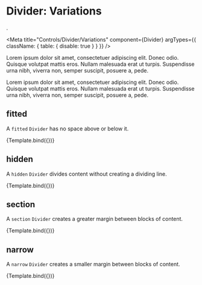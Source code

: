 
# Divider: Variations
.

<Meta 
  title="Controls/Divider/Variations" 
  component={Divider}
  argTypes={{
    className: { table: { disable: true } }
  }}
/>

<div>
  <p>Lorem ipsum dolor sit amet, consectetuer adipiscing elit. Donec odio. Quisque volutpat mattis eros. Nullam malesuada erat ut turpis. Suspendisse urna nibh, viverra non, semper suscipit, posuere a, pede.</p>
  <Divider {...args}/>
  <p>Lorem ipsum dolor sit amet, consectetuer adipiscing elit. Donec odio. Quisque volutpat mattis eros. Nullam malesuada erat ut turpis. Suspendisse urna nibh, viverra non, semper suscipit, posuere a, pede.</p>
</div>

## fitted 

A `fitted` `Divider` has no space above or below it.

<Canvas>
  <Story
    name="fitted"
    args={{ fitted: true }}>
    {Template.bind({})}
  </Story>
</Canvas>

## hidden 

A `hidden` `Divider` divides content without creating a dividing line.

<Canvas>
  <Story
    name="hidden"
    args={{ hidden: true }}>
    {Template.bind({})}
  </Story>
</Canvas>


## section 

A `section` `Divider` creates a greater margin between blocks of content.

<Canvas>
  <Story
    name="section"
    args={{ section: true }}>
    {Template.bind({})}
  </Story>
</Canvas>

## narrow

A `narrow` `Divider` creates a smaller margin between blocks of content.

<Canvas>
  <Story
    name="narrow"
    args={{ narrow: true }}>
    {Template.bind({})}
  </Story>
</Canvas>
